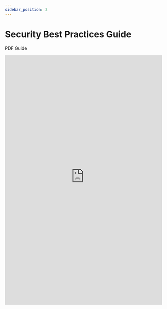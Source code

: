 ```yaml
---
sidebar_position: 2
---
```


# Security Best Practices Guide
PDF Guide

<embed
      src="https://redback-operations.github.io/redback-documentation/pdf/security-best-practice-guide.pdf"
      type="application/pdf"
      width="100%"
      height="800px"
/>
